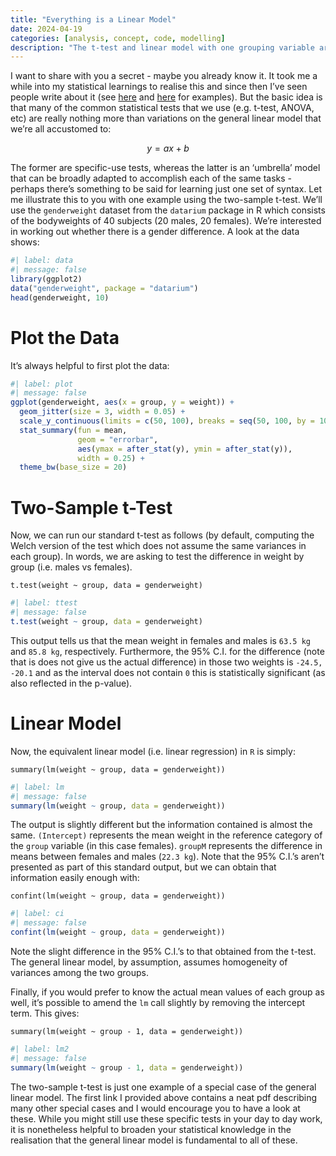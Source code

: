 ```yaml
---
title: "Everything is a Linear Model"
date: 2024-04-19
categories: [analysis, concept, code, modelling]
description: "The t-test and linear model with one grouping variable are two sides of the same coin."
---
```


I want to share with you a secret - maybe you already know it. It took me a while into my statistical learnings to realise this and since then I've seen people write about it (see [here](https://lindeloev.github.io/tests-as-linear/) and [here](https://danielroelfs.com/blog/everything-is-a-linear-model/) for examples). But the basic idea is that many of the common statistical tests that we use (e.g. t-test, ANOVA, etc) are really nothing more than variations on the general linear model that we're all accustomed to:

$$ y = ax + b $$

The former are specific-use tests, whereas the latter is an 'umbrella' model that can be broadly adapted to accomplish each of the same tasks - perhaps there's something to be said for learning just one set of syntax. Let me illustrate this to you with one example using the two-sample t-test. We'll use the `genderweight` dataset from the `datarium` package in R which consists of the bodyweights of 40 subjects (20 males, 20 females). We're interested in working out whether there is a gender difference. A look at the data shows:

```r
#| label: data
#| message: false
library(ggplot2)
data("genderweight", package = "datarium")
head(genderweight, 10)
```

# Plot the Data

It's always helpful to first plot the data:

```r
#| label: plot
#| message: false
ggplot(genderweight, aes(x = group, y = weight)) +
  geom_jitter(size = 3, width = 0.05) +
  scale_y_continuous(limits = c(50, 100), breaks = seq(50, 100, by = 10)) +
  stat_summary(fun = mean, 
               geom = "errorbar", 
               aes(ymax = after_stat(y), ymin = after_stat(y)), 
               width = 0.25) +
  theme_bw(base_size = 20)
```

# Two-Sample t-Test

Now, we can run our standard t-test as follows (by default, computing the Welch version of the test which does not assume the same variances in each group). In words, we are asking to test the difference in weight by group (i.e. males vs females).

`t.test(weight ~ group, data = genderweight)`

```r
#| label: ttest
#| message: false
t.test(weight ~ group, data = genderweight)
```

This output tells us that the mean weight in females and males is `63.5 kg` and `85.8 kg`, respectively. Furthermore, the 95% C.I. for the difference (note that is does not give us the actual difference) in those two weights is `-24.5, -20.1` and as the interval does not contain `0` this is statistically significant (as also reflected in the p-value).

# Linear Model

Now, the equivalent linear model (i.e. linear regression) in `R` is simply:

`summary(lm(weight ~ group, data = genderweight))`

```r
#| label: lm
#| message: false
summary(lm(weight ~ group, data = genderweight))
```

The output is slightly different but the information contained is almost the same. `(Intercept)` represents the mean weight in the reference category of the `group` variable (in this case females). `groupM` represents the difference in means between females and males (`22.3 kg`). Note that the 95% C.I.'s aren't presented as part of this standard output, but we can obtain that information easily enough with:

`confint(lm(weight ~ group, data = genderweight))`

```r
#| label: ci
#| message: false
confint(lm(weight ~ group, data = genderweight))
```

Note the slight difference in the 95% C.I.'s to that obtained from the t-test. The general linear model, by assumption, assumes homogeneity of variances among the two groups. 

Finally, if you would prefer to know the actual mean values of each group as well, it's possible to amend the `lm` call slightly by removing the intercept term. This gives:

`summary(lm(weight ~ group - 1, data = genderweight))`

```r
#| label: lm2
#| message: false
summary(lm(weight ~ group - 1, data = genderweight))
```

The two-sample t-test is just one example of a special case of the general linear model. The first link I provided above contains a neat pdf describing many other special cases and I would encourage you to have a look at these. While you might still use these specific tests in your day to day work, it is nonetheless helpful to broaden your statistical knowledge in the realisation that the general linear model is fundamental to all of these.